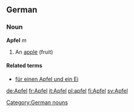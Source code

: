 ==German==
===Noun===
'''Apfel''' ''m''
#An [[apple]] (fruit)

====Related terms====
*[[für einen Apfel und ein Ei]]

{{de-decl-noun|Apfel|Äpfel|Apfels|Äpfel|Apfel|Äpfeln|Apfel|Äpfel}}

[[Category:German nouns]]

[[de:Apfel]]
[[fr:Apfel]]
[[it:Apfel]]
[[pl:apfel]]
[[fi:Apfel]]
[[sv:Apfel]]